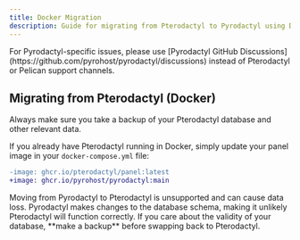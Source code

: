 ```yaml
---
title: Docker Migration
description: Guide for migrating from Pterodactyl to Pyrodactyl using Docker
---
```


<Callout type="info">
  For Pyrodactyl-specific issues, please use [Pyrodactyl GitHub Discussions](https://github.com/pyrohost/pyrodactyl/discussions) instead of Pterodactyl or Pelican support channels.
</Callout>

## Migrating from Pterodactyl (Docker)

<Callout type="warn">
  Always make sure you take a backup of your Pterodactyl database and other relevant data.
</Callout>

If you already have Pterodactyl running in Docker, simply update your panel image in your `docker-compose.yml` file:

```diff
-image: ghcr.io/pterodactyl/panel:latest
+image: ghcr.io/pyrohost/pyrodactyl:main
```

<Callout type="error">
  Moving from Pyrodactyl to Pterodactyl is unsupported and can cause data loss. Pyrodactyl makes changes to the database schema, making it unlikely Pterodactyl will function correctly. If you care about the validity of your database, **make a backup** before swapping back to Pterodactyl.
</Callout>